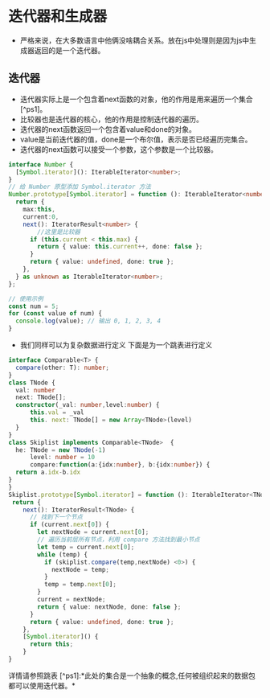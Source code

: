 
# 迭代器和生成器
+ 严格来说，在大多数语言中他俩没啥耦合关系。放在js中处理则是因为js中生成器返回的是一个迭代器。
## 迭代器
+ 迭代器实际上是一个包含着next函数的对象，他的作用是用来遍历一个集合[^ps1]。
+ 比较器也是迭代器的核心，他的作用是控制迭代器的遍历。
+ 迭代器的next函数返回一个包含着value和done的对象。
+ value是当前迭代器的值，done是一个布尔值，表示是否已经遍历完集合。
+ 迭代器的next函数可以接受一个参数，这个参数是一个比较器。
```ts
interface Number {
  [Symbol.iterator](): IterableIterator<number>;
}
// 给 Number 原型添加 Symbol.iterator 方法
Number.prototype[Symbol.iterator] = function (): IterableIterator<number> {
  return {
    max:this,
    current:0,
    next(): IteratorResult<number> {
        //这里是比较器
      if (this.current < this.max) {
        return { value: this.current++, done: false };
      }
      return { value: undefined, done: true };
    },
  } as unknown as IterableIterator<number>;
};

// 使用示例
const num = 5;
for (const value of num) {
  console.log(value); // 输出 0, 1, 2, 3, 4
}
```
+ 我们同样可以为复杂数据进行定义 下面是为一个跳表进行定义
```ts
interface Comparable<T> {
  compare(other: T): number;  
}
class TNode {
  val: number
  next: TNode[];
  constructor(_val: number,level:number) {
      this.val = _val
      this. next: TNode[] = new Array<TNode>(level)
  } 
}
class Skiplist implements Comparable<TNode>  {
  he: TNode = new TNode(-1)
      level: number = 10
      compare:function(a:{idx:number}, b:{idx:number}) {
  return a.idx-b.idx
}
}
Skiplist.prototype[Symbol.iterator] = function (): IterableIterator<TNode> {
 return {
    next(): IteratorResult<TNode> {
      // 找到下一个节点
      if (current.next[0]) {
        let nextNode = current.next[0];
        // 遍历当前层所有节点，利用 compare 方法找到最小节点
        let temp = current.next[0];
        while (temp) {
          if (skiplist.compare(temp,nextNode) <0>) {
            nextNode = temp;
          }
          temp = temp.next[0];
        }
        current = nextNode;
        return { value: nextNode, done: false };
      }
      return { value: undefined, done: true };
    },
    [Symbol.iterator]() {
      return this;
    }
}
```
<Link href="https://leetcode.cn/problems/design-skiplist/" className="h2 block">详情请参照跳表</Link>
[^ps1]:*此处的集合是一个抽象的概念,任何被组织起来的数据包都可以使用迭代器。*